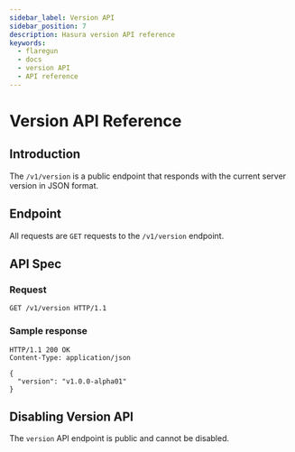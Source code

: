 ```yaml
---
sidebar_label: Version API
sidebar_position: 7
description: Hasura version API reference
keywords:
  - flaregun
  - docs
  - version API
  - API reference
---
```


# Version API Reference

## Introduction

The `/v1/version` is a public endpoint that responds with the current
server version in JSON format.

## Endpoint

All requests are `GET` requests to the `/v1/version` endpoint.

## API Spec

### Request

```http
GET /v1/version HTTP/1.1
```

### Sample response

```http
HTTP/1.1 200 OK
Content-Type: application/json

{
  "version": "v1.0.0-alpha01"
}
```

## Disabling Version API

The `version` API endpoint is public and cannot be disabled.
